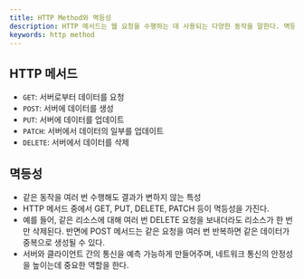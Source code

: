 ```yaml
---
title: HTTP Method와 멱등성
description: HTTP 메서드는 웹 요청을 수행하는 데 사용되는 다양한 동작을 말한다. 멱등성은 같은 요청을 여러 번 반복해도 항상 동일한 결과가 나오는 특성을 의미한다.
keywords: http method
---
```


## HTTP 메서드

- `GET`: 서버로부터 데이터를 요청
- `POST`: 서버에 데이터를 생성
- `PUT`: 서버에 데이터를 업데이트
- `PATCH`: 서버에서 데이터의 일부를 업데이트
- `DELETE`: 서버에서 데이터를 삭제

## 멱등성

- 같은 동작을 여러 번 수행해도 결과가 변하지 않는 특성
- HTTP 메서드 중에서 GET, PUT, DELETE, PATCH 등이 멱등성을 가진다.
- 예를 들어, 같은 리소스에 대해 여러 번 DELETE 요청을 보내더라도 리소스가 한 번만 삭제된다. 반면에 POST 메서드는 같은 요청을 여러 번 반복하면 같은 데이터가 중복으로 생성될 수 있다.
- 서버와 클라이언트 간의 통신을 예측 가능하게 만들어주며, 네트워크 통신의 안정성을 높이는데 중요한 역할을 한다.
